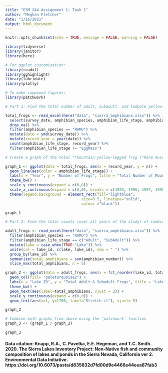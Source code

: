 ```yaml
---
title: "ESM 244 Assignment 1: Task 1"
author: "Meghan Fletcher"
date: "1/16/2021"
output: html_document
---
```


```r
knitr::opts_chunk$set(echo = TRUE, message = FALSE, warning = FALSE)

library(tidyverse)
library(janitor)
library(here)

# For ggplot customization:
library(readxl)
library(gghighlight)
library(lubridate)
library(plotly)

# To make compound figures:
library(patchwork)
```


```r
# Part 1: Find the total number of adult, subadult, and tadpole yellow-legged frogs observed in the entire study region by life stage and year. Do not use the lake ID or amphibian_location in your analyses as additional grouping variables.

total_frogs <- read_excel(here("data", "sierra_amphibians.xlsx")) %>% 
  select(survey_date, amphibian_species, amphibian_life_stage, amphibian_number) %>% 
  drop_na() %>% 
  filter(amphibian_species == "RAMU") %>% 
  mutate(date = ymd(survey_date)) %>% 
  mutate(record_year = year(date)) %>% 
  count(amphibian_life_stage, record_year) %>% 
  filter(amphibian_life_stage != "EggMass")
```

```r
# Create a graph of the total **mountain yellow-legged frog (*Rana muscosa*) count** from each year across all water bodies by life stage - excluding the 'EggMass' level.

graph_1 <- ggplot(data = total_frogs, aes(x = record_year, y = n)) +
  geom_line(aes(color = amphibian_life_stage)) +
  labs(x = "Year", y = "Number of Frogs", title = "Total Number of Mountain Yellow-Legged Frogs in the Sierra Nevadas", subtitle = "Data collected from 1995-2002", color = "Life Stage")  +
  theme_bw() +
  scale_y_continuous(expand = c(0,0)) +
  scale_x_continuous(expand = c(0,0), breaks = c(1995, 1996, 1997, 1998, 1999, 2000, 2001, 2002)) +
  theme(legend.background = element_rect(fill="lightblue",
                                  size=0.5, linetype="solid", 
                                  colour ="black"))

graph_1
```

```r
# Part 2: Find the total counts (over all years of the study) of combined adult and subadult endangered mountain yellow-legged frogs (Rana muscosa) observed in the 5 lakes with the greatest total observed counts. (OK to have more if there are ties)

adult_frogs <- read_excel(here("data", "sierra_amphibians.xlsx")) %>% 
  filter(amphibian_species == "RAMU") %>% 
  filter(amphibian_life_stage == c("Adult", "SubAdult")) %>% 
  mutate(lake = case_when(TRUE~"Lake")) %>% 
  unite(col = lake_id, c(lake, lake_id), sep = " ") %>%
  group_by(lake_id) %>% 
  summarize(total_amphibians = sum(amphibian_number)) %>% 
  slice_max(total_amphibians, n = 5)
```

```r
graph_2 <- ggplot(data = adult_frogs, aes(x = fct_reorder(lake_id, total_amphibians), y = total_amphibians)) +
  geom_col(fill= "paleturquoise2") +
  labs(x = "Lake ID", y = "Total Adult & Subadult Frogs", title = "Lakes Containing the Most Adult/Subadult Mountain Yellow-Legged Frogs", subtitle = "Data collected from 1995-2002") +
  theme_bw() +
  geom_text(aes(label=total_amphibians, vjust = 2)) +
  scale_y_continuous(expand = c(0,0)) +
  geom_text(aes(x=1, y=1700, label="Stretch it"), vjust=-5)

graph_2
```

```r
# Combine both graphs from above using the 'patchwork' function
graph_3 <- (graph_1 / graph_2) 

graph_3

```

#### **Data citation:** Knapp, R.A., C. Pavelka, E.E. Hegeman, and T.C. Smith. 2020. The Sierra Lakes Inventory Project: Non-Native fish and community composition of lakes and ponds in the Sierra Nevada, California ver 2. Environmental Data Initiative. https://doi.org/10.6073/pasta/d835832d7fd00d9e4466e44eea87fab3
















